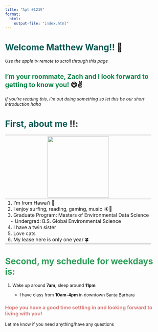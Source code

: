 ```yaml
---
title: "Apt #1219"
format:
  html:
    output-file: "index.html"
---
```


# [Welcome Matthew Wang!!]{style="color:#0d5d56"} 👋

*Use the apple tv remote to scroll through this page*

## [I'm your roommate, Zach and I look forward to getting to know you!]{style="color:#0c8346"} 😄✌️

*If you're reading this, I'm out doing something so let this be our short introduction haha*

# [First, about me]{style="color:#0d5d56"} ‼️:

| ![](https://zachyyy700.github.io/welcome-matthew/pictures/zach.png){width=200} | 
| ------------------------------------------------------------------------------- |
| 1. I'm from Hawai'i 🌺 <br> 2. I enjoy surfing, reading, gaming, music ☀️🌱 <br> 3. Graduate Program: Masters of Environmental Data Science <br> &nbsp;&nbsp;- Undergrad: B.S. Global Environmental Science <br> 4. I have a twin sister <br> 5. Love cats <br> 6. My lease here is only one year 🍀 |


# [Second, my schedule for weekdays is:]{style="color:#329f5b"}

1.  Wake up around **7am**, sleep around **11pm**

    -   I have class from **10am-4pm** in downtown Santa Barbara

### [Hope you have a good time settling in and looking forward to living with you!]{style="color:#DA827E"}

Let me know if you need anything/have any questions
